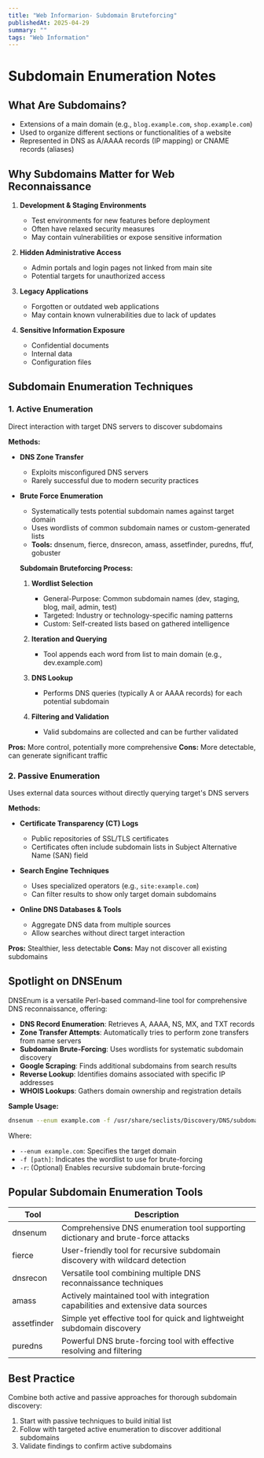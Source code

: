 ```yaml
---
title: "Web Informarion- Subdomain Bruteforcing"
publishedAt: 2025-04-29
summary: ""
tags: "Web Information"
---
```


# Subdomain Enumeration Notes

## What Are Subdomains?
- Extensions of a main domain (e.g., `blog.example.com`, `shop.example.com`)
- Used to organize different sections or functionalities of a website
- Represented in DNS as A/AAAA records (IP mapping) or CNAME records (aliases)

## Why Subdomains Matter for Web Reconnaissance
1. **Development & Staging Environments**
   - Test environments for new features before deployment
   - Often have relaxed security measures
   - May contain vulnerabilities or expose sensitive information

2. **Hidden Administrative Access**
   - Admin portals and login pages not linked from main site
   - Potential targets for unauthorized access

3. **Legacy Applications**
   - Forgotten or outdated web applications
   - May contain known vulnerabilities due to lack of updates

4. **Sensitive Information Exposure**
   - Confidential documents
   - Internal data
   - Configuration files

## Subdomain Enumeration Techniques

### 1. Active Enumeration
Direct interaction with target DNS servers to discover subdomains

**Methods:**
- **DNS Zone Transfer**
  - Exploits misconfigured DNS servers
  - Rarely successful due to modern security practices
  
- **Brute Force Enumeration**
  - Systematically tests potential subdomain names against target domain
  - Uses wordlists of common subdomain names or custom-generated lists
  - **Tools:** dnsenum, fierce, dnsrecon, amass, assetfinder, puredns, ffuf, gobuster
  
  **Subdomain Bruteforcing Process:**
  1. **Wordlist Selection**
     - General-Purpose: Common subdomain names (dev, staging, blog, mail, admin, test)
     - Targeted: Industry or technology-specific naming patterns
     - Custom: Self-created lists based on gathered intelligence
  
  2. **Iteration and Querying**
     - Tool appends each word from list to main domain (e.g., dev.example.com)
  
  3. **DNS Lookup**
     - Performs DNS queries (typically A or AAAA records) for each potential subdomain
  
  4. **Filtering and Validation**
     - Valid subdomains are collected and can be further validated

**Pros:** More control, potentially more comprehensive
**Cons:** More detectable, can generate significant traffic

### 2. Passive Enumeration
Uses external data sources without directly querying target's DNS servers

**Methods:**
- **Certificate Transparency (CT) Logs**
  - Public repositories of SSL/TLS certificates
  - Certificates often include subdomain lists in Subject Alternative Name (SAN) field
  
- **Search Engine Techniques**
  - Uses specialized operators (e.g., `site:example.com`)
  - Can filter results to show only target domain subdomains
  
- **Online DNS Databases & Tools**
  - Aggregate DNS data from multiple sources
  - Allow searches without direct target interaction

**Pros:** Stealthier, less detectable
**Cons:** May not discover all existing subdomains

## Spotlight on DNSEnum

DNSEnum is a versatile Perl-based command-line tool for comprehensive DNS reconnaissance, offering:

- **DNS Record Enumeration**: Retrieves A, AAAA, NS, MX, and TXT records
- **Zone Transfer Attempts**: Automatically tries to perform zone transfers from name servers
- **Subdomain Brute-Forcing**: Uses wordlists for systematic subdomain discovery
- **Google Scraping**: Finds additional subdomains from search results
- **Reverse Lookup**: Identifies domains associated with specific IP addresses
- **WHOIS Lookups**: Gathers domain ownership and registration details

**Sample Usage:**
```bash
dnsenum --enum example.com -f /usr/share/seclists/Discovery/DNS/subdomains-top1million-5000.txt
```

Where:
- `--enum example.com`: Specifies the target domain
- `-f [path]`: Indicates the wordlist to use for brute-forcing
- `-r`: (Optional) Enables recursive subdomain brute-forcing

## Popular Subdomain Enumeration Tools

| Tool | Description |
|------|-------------|
| dnsenum | Comprehensive DNS enumeration tool supporting dictionary and brute-force attacks |
| fierce | User-friendly tool for recursive subdomain discovery with wildcard detection |
| dnsrecon | Versatile tool combining multiple DNS reconnaissance techniques |
| amass | Actively maintained tool with integration capabilities and extensive data sources |
| assetfinder | Simple yet effective tool for quick and lightweight subdomain discovery |
| puredns | Powerful DNS brute-forcing tool with effective resolving and filtering |

## Best Practice
Combine both active and passive approaches for thorough subdomain discovery:
1. Start with passive techniques to build initial list
2. Follow with targeted active enumeration to discover additional subdomains
3. Validate findings to confirm active subdomains